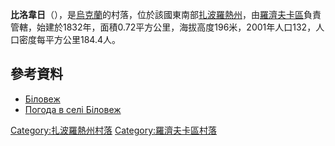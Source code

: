 {{coord|47|22|53|N|37|10|30|E|scale:100000|display=title}}

'''比洛韋日'''（{{lang-uk|Біловеж}}），是[[烏克蘭|烏克蘭]]的村落，位於該國東南部[[扎波羅熱州|扎波羅熱州]]，由[[羅濟夫卡區|羅濟夫卡區]]負責管轄，始建於1832年，面積0.72平方公里，海拔高度196米，2001年人口132，人口密度每平方公里184.4人。

==參考資料==
* [http://w1.c1.rada.gov.ua/pls/z7503/A005?rdat1=07.05.2016&rf7571=12932 Біловеж] {{Wayback|url=http://w1.c1.rada.gov.ua/pls/z7503/A005?rdat1=07.05.2016&rf7571=12932 |date=20160610031623 }}
* [http://weather.in.ua/ua/zaporozhskaja/1286 Погода в селі Біловеж] {{Wayback|url=http://weather.in.ua/ua/zaporozhskaja/1286 |date=20111220035900 }}

[[Category:扎波羅熱州村落|Category:扎波羅熱州村落]]
[[Category:羅濟夫卡區村落|Category:羅濟夫卡區村落]]


{{Zaporizhia-geo-stub}}